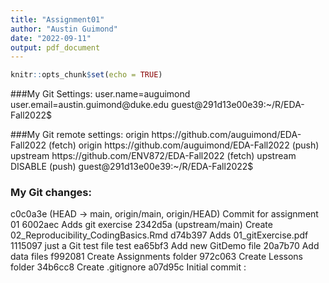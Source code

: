 ```yaml
---
title: "Assignment01"
author: "Austin Guimond"
date: "2022-09-11"
output: pdf_document
---
```


```r
knitr::opts_chunk$set(echo = TRUE)
```

###My Git Settings:
user.name=auguimond
user.email=austin.guimond@duke.edu
guest@291d13e00e39:~/R/EDA-Fall2022$

###My Git remote settings:
origin  https://github.com/auguimond/EDA-Fall2022 (fetch)
origin  https://github.com/auguimond/EDA-Fall2022 (push)
upstream        https://github.com/ENV872/EDA-Fall2022 (fetch)
upstream        DISABLE (push)
guest@291d13e00e39:~/R/EDA-Fall2022$ 

### My Git changes:
c0c0a3e (HEAD -> main, origin/main, origin/HEAD) Commit for assignment 01
6002aec Adds git exercise
2342d5a (upstream/main) Create 02_Reproducibility_CodingBasics.Rmd
d74b397 Adds 01_gitExercise.pdf
1115097 just a Git test file test
ea65bf3 Add new GitDemo file
20a7b70 Add data files
f992081 Create Assignments folder
972c063 Create Lessons folder
34b6cc8 Create .gitignore
a07d95c Initial commit
: